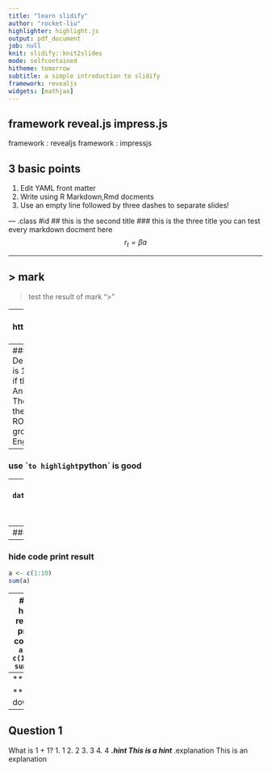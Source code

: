 ```yaml
---
title: "learn slidify"
author: "rocket-liu"
highlighter: highlight.js
output: pdf_document
job: null
knit: slidify::knit2slides
mode: selfcontained
hitheme: tomorrow
subtitle: a simple introduction to slidify
framework: revealjs
widgets: [mathjax]
---
```


## framework  reveal.js  impress.js
framework   : revealjs
framework   : impressjs

## 3 basic points

1. Edit YAML front matter
2. Write using R Markdown,Rmd docments
3. Use an empty line followed by three dashes to separate slides!


--- .class #id 
## this is the second title
### this is the three title
you can test every markdown docment here
$$r_t=\beta a$$


---

## > mark
>test the result of mark ">"


---
## link
http://www.kaggle.com/c/amazon-employee-access-challenge 


---
### the table
Column Name | Description
---|---
ACTION | ACTION is 1 if the resource was approved, 0 if the resource was not
RESOURCE | An ID for each resource
MGR_ID | The EMPLOYEE ID of the manager of the current EMPLOYEE ID record
ROLE_ROLLUP_1 | Company role grouping category id 1 (e.g. US Engineering)

---
### use `` to highlight
`python` is  good

---
### code
```r
(t <- data.frame(true_label=c(0,0,0,0,1,1,1,1),
                   predict_1=c(1,2,3,4,5,6,7,8),
                   predict_2=c(1,2,3,6,5,4,7,8),
                   predict_3=c(1,7,6,4,5,3,2,8)))
```


---
### print code and result
```r
a <- c(1:10)
sum(a)
```


---
### hide code print result
```r
a <- c(1:10)
sum(a)
```

---
### hide result print code
```r
a <- c(1:10)
sum(a)
```


---
*** up
```r
data.frame(true_label=t$true_label, 
           predict_2=t$predict_2, 
           predict_label=(t$predict_2>=6))
```

*** down
```r
table(t$predict_2>=6, t$true_label)
```


---
## Question 1
What is 1 + 1?
1. 1
2. 2
3. 3
4. 4
***.hint This is a hint
***.explanation This is an explanation



